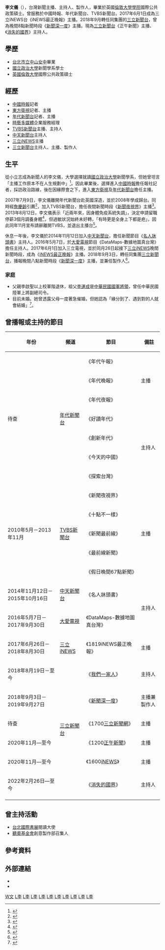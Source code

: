 {{主播資訊
| 主播頭銜= [[三立新聞台|三立新聞台]]《正午新聞》主播<br>《我們一家人》主持人<br>《[[消失的國界|消失的國界]]》主持人
| 主播姓名     = 李文儀
| 主播英文名字 = Jennifer
| 暱稱         = 
| 綽號         = 
| 主播照片檔案 = 
| 主播照片尺寸 = 
| 主播照片圖說 = 
| 主播出生年分 = 
| 主播出生日期 = {{birth_date_and_age|1978|9|30}}
| 主播血型     = 
| 出生地       = {{TWN}}[[臺北市|臺北市]]
| 主播逝世年分 = 
| 主播逝世日期 = 
| 逝世地       = 
| 國籍         = {{ROC}}
| 籍貫         = [[湖南省|湖南省]][[湘陰縣|湘陰縣]][[高家坊|高家坊]]
| 最高學歷     = [[英國|英國]][[倫敦大學學院|倫敦大學學院]]國際公共政策碩士畢業
| 婚姻狀況     = 未婚
| 配偶         = 
| 信仰宗教     = 
| 官方網站     = https://www.facebook.com/%E4%B8%89%E7%AB%8B-INEWS-1819%E6%99%9A%E5%A0%B1-%E6%9D%8E%E6%96%87%E5%84%80%E4%B8%BB%E6%92%AD-193541957838217/
| 備註         = 
|}}

'''李文儀'''（{{bd|1978年|9月30日|catIdx=L李}}），台灣新聞主播、主持人、製作人，畢業於英國[[倫敦大學學院|倫敦大學學院]]國際公共政策碩士。曾服務於中國時報、年代新聞台、TVBS新聞台。2017年6月1日成為三立iNEWS台《iNEWS最正晚報》主播。2018年9月轉任同集團的[[三立新聞台|三立新聞台]]，曾為晚間8點新聞時段《[[新聞深一度|新聞深一度]]》主播。現為[[三立新聞台|三立新聞台]]《正午新聞》主播、《[[消失的國界|消失的國界]]》主持人。

==學歷==
*[[臺北市立中山女子高級中學|台北市立中山女中]]畢業
*[[國立政治大學|國立政治大學]]新聞學系學士
*[[英國|英國]][[倫敦大學|倫敦大學]]國際公共政策碩士

==經歷==
*[[中國時報|中國時報]]記者
*[[東方衛視|東方衛視]]記者、主播
*[[年代新聞台|年代新聞台]]記者、主播
*[[時藝多媒體|時藝多媒體]]企業服務經理
*[[TVBS新聞台|TVBS新聞台]]主播、主持人
*[[中天新聞台|中天新聞台]]主持人
*[[三立iNEWS|三立iNEWS]]主播
*[[三立新聞台|三立新聞台]]主持人、主播、製作人

==生平==
從小立志成為新聞人的李文儀，大學選擇就讀[[國立政治大學|國立政治大學]]新聞學系，但她曾坦言「主播工作原本不在人生規劃中」<ref>{{Cite news|url=https://gracecss.tian.yam.com/posts/51966902|title=李文儀：頭皮下的東西才是關鍵|last=煙霞山林|work=煙霞山林 - gracecss # 天空部落 TIAN #|date=2012-07-21|accessdate=2018-09-24|archive-url=https://web.archive.org/web/20180924145535/https://gracecss.tian.yam.com/posts/51966902|archive-date=2018-09-24|dead-url=yes}}</ref>。因此畢業後，選擇進入[[中國時報|中國時報]]擔任報社記者，採訪政治路線，後在因緣際會之下，進入[[東方衛視|東方衛視]]及[[年代新聞台|年代新聞台]]擔任主播。

2007年7月9日，李文儀離開年代新聞台赴英國深造，並於2008年學成歸台。同時經[[詹慶齡|詹慶齡]]引薦<ref>{{Cite news|url=https://star.ettoday.net/news/425117|title=前T台主播李文儀跳槽中天　昔日美女胖了3公斤|last=黃子瑋|date=2014-11-12|work=|newspaper=ETtoday新聞雲|accessdate=2018-09-24|archive-date=2019-06-07|archive-url=https://web.archive.org/web/20190607214503/https://star.ettoday.net/news/425117|dead-url=no}}</ref>，加入TVBS新聞台，擔任夜間新聞時段《[[新聞夜視界|新聞夜視界]]》主播<ref>{{Cite news|url=https://tw.entertainment.appledaily.com/daily/20070718/3651275/|title=台塑小王子緋聞 李文儀留名|last=許晉榮|date=2007-07-18|work=蘋果日報|accessdate=2018-11-20|archive-date=2018-11-21|archive-url=https://web.archive.org/web/20181121141407/https://tw.entertainment.appledaily.com/daily/20070718/3651275/|dead-url=no}}</ref>。2013年8月12日，李文儀表示「近兩年來，因身體免疫系統失調」，決定申請留職停薪3個月調養身體<ref>{{Cite news|url=https://tw.entertainment.appledaily.com/daily/20130812/35215327/|title=李文儀神隱主播台 拖病體告假3個月|last=蔡維歆|date=2013-08-12|work=蘋果日報|accessdate=2018-11-20|archive-date=2018-11-21|archive-url=https://web.archive.org/web/20181121082820/https://tw.entertainment.appledaily.com/daily/20130812/35215327/|dead-url=no}}</ref>，但過敏狀況始終未好轉，「有時更是全身上下都是疤」，因此同年11月宣布請辭離開TVBS，並退出主播台<ref>{{Cite news|url=http://www.chinatimes.com/realtimenews/20170816001986-260404|title=「罹病全身下上都是疤」 李文儀被迫離開主播台？|last=蘇士亨|date=2017-08-16|newspaper=中時電子報|accessdate=2018-09-24|archive-date=2019-06-09|archive-url=https://web.archive.org/web/20190609121246/https://www.chinatimes.com/realtimenews/20170816001986-260404|dead-url=no}}</ref>。

休息一年後，李文儀於2014年11月12日加入[[中天新聞台|中天新聞台]]，擔任新聞節目《[[名人牀頭書|名人牀頭書]]》主持人。2016年5月7日，於[[大愛電視|大愛電視]]節目《DataMaps-數據地圖真台灣》擔任主持人。2017年6月1日加入三立電視，並於同月26日起接下[[三立iNEWS台|三立iNEWS]]晚間新聞時段，成為《[[iNEWS最正晚報|iNEWS最正晚報]]》主播。2018年9月3日，轉任同集團[[三立新聞台|三立新聞台]]，播報晚間八點新聞時段《[[新聞深一度|新聞深一度]]》主播，並兼任製作人<ref>{{Cite web|url=http://ent.ltn.com.tw/news/breakingnews/2535505|title=（獨家）三立再傳人事動盪！美女主播李文儀進駐8點新聞|accessdate=2018-09-24|date=2018-08-30|last=蕭方綺|work=自由時報|archive-date=2019-06-21|archive-url=https://web.archive.org/web/20190621160152/https://ent.ltn.com.tw/news/breakingnews/2535505|dead-url=no}}</ref>。

=== 家庭 ===
* 父親李啟聖以上校軍階退休，祖父[[李運成|李運成]]是[[中華民國國軍|中華民國國軍]][[將領|將領]]，曾任中華民國陸軍上將副總司令。
* 目前未婚。她曾透露父母一度著急催婚，但她認為「緣分到了、遇到對的人就會結婚」<ref>{{Cite web|url=https://www.setn.com/News.aspx?NewsID=359899|title=39歲仍單身！李文儀感情隨緣 對象「半夜不要嚇到就行」|accessdate=2018-09-24|date=2018-03-21|last=|publisher=三立新聞網|7=|archive-date=2018-05-26|archive-url=https://web.archive.org/web/20180526000527/http://www.setn.com/News.aspx?NewsID=359899|dead-url=no}}</ref>。

==曾播報或主持的節目==
{| class="wikitable" 
|-
!年份||頻道||節目||備註
|-
| rowspan=7|待查|| rowspan=7|[[年代新聞台|年代新聞台]]||《年代午報》||rowspan=3|主播
|-
|《年代晚報》
|-
|《年代夜報》
|-
|《好讀年代》||rowspan=4|主持人
|-
|《創新年代》
|-
|《今天的中國》
|-
|《探索台灣》
|-
| rowspan=5|2010年5月－2013年11月
|rowspan=5|[[TVBS新聞台|TVBS新聞台]]||《新聞夜視界》||rowspan=5|主播
|-
|《十點不一樣》
|-
|《新聞最前線》
|-
|《最前線新聞》
|-
|《假日晚間67點新聞》
|-
|2014年11月12日－2015年10月16日
|[[中天新聞台|中天新聞台]]||《名人牀頭書》||rowspan=2|主持人
|-
|2016年5月7日－2017年9月30日
|[[大愛電視|大愛電視]]||《DataMaps-數據地圖真台灣》
|-
|2017年6月26日－2018年8月30日
|[[三立iNEWS台|三立iNEWS]]||《1819iNEWS最正晚報》||主播
|-
|2018年8月19日－至今
|rowspan=6|[[三立新聞台|三立新聞台]]||《[[我們一家人|我們一家人]]》||主持人
|-
|2018年9月3日－2019年9月27日
|《[[新聞深一度|新聞深一度]]》||主播兼製作人
|-
|待查||《1700[[三立新聞網|三立新聞網]]》||主播
|-
|2020年11月—至今
|《1200[[正午新聞|正午新聞]]》||主播
|-
|2020年11月—至今
|《1600[[iNEWS|iNEWS]]》||主播
|-
|2022年2月26日—至今
|《[[消失的國界|消失的國界]]》||主持人
|-
|}

== 曾主持活動 ==

*[[台北國際書展|台北國際書展]]閱讀大使
*[[聽奧基金會|聽奧基金會]]創意製作部召集人

== 參考資料 ==
{{reflist|2}}

==外部連結==
*{{facebook|jenleeanchor|新聞主播 李文儀}}
*{{instagram|wenili930|Weni Li 李文儀}}

[[Category:李姓|W文]]
[[Category:臺北市立中山女子高級中學校友|L李]]
[[Category:國立政治大學傳播學院校友|L李]]
[[Category:倫敦大學校友|L李]]
[[Category:台灣女性記者|L李]]
[[Category:台灣電視主播|L李]]
[[Category:台灣新聞節目主持人|L李]]
[[Category:年代主播|L李]]
[[Category:TVBS主播|L李]]
[[Category:三立主播|L李]]
[[Category:前东方卫视主持人|L李]]